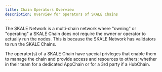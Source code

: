 ```yaml
---
title: Chain Operators Overview
description: Overview for operators of SKALE Chains 
---
```



The SKALE Network is a multi-chain network where "owning" or "operating" a SKALE Chain
does not require the owner or operator to actually run the nodes. This is because the SKALE Network
has validators to run the SKALE Chains.

The operator(s) of a SKALE Chain have special privleges that enable them to manage the chain and provide
access and resources to others; whether in their team for a dedicated AppChain or for a 3rd party if a HubChain.

<CardGrid>
	<LinkCard
		title="Architecture"
		href="/builders/chain-operators/architecture"
	/>
    <LinkCard
		title="Access Control"
		href="/builders/chain-operators/access-control"
	/>
	<LinkCard
		title="Adminstrative Contracts"
		href="/builders/chain-operators/administrative-contracts"
	/>
	<LinkCard
		title="Multisig Management"
		href="/builders/chain-operators/multisig"
	/>
    <LinkCard
		title="Submit Chain Metadata"
		href="/builders/chain-operators/skale-chain-wallet"
	/>
</CardGrid>